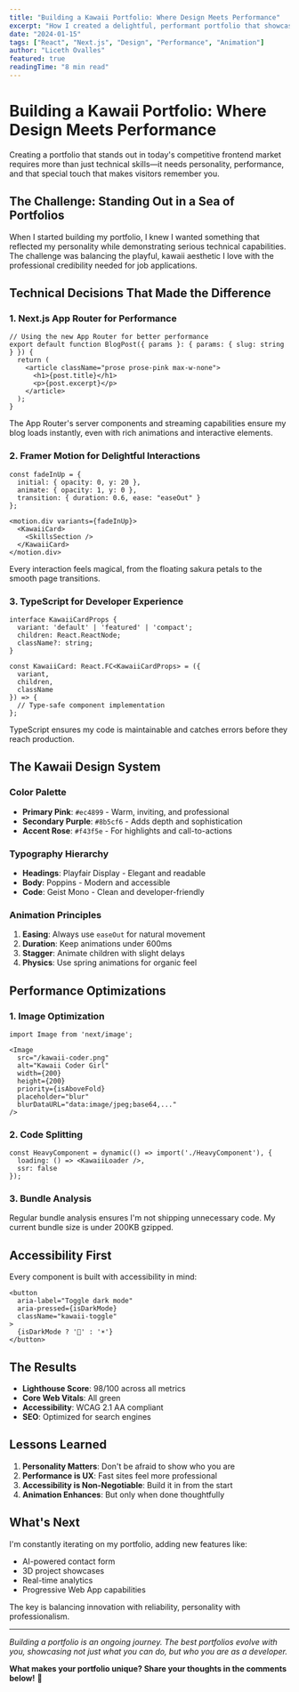 ```yaml
---
title: "Building a Kawaii Portfolio: Where Design Meets Performance"
excerpt: "How I created a delightful, performant portfolio that showcases both technical skills and personality"
date: "2024-01-15"
tags: ["React", "Next.js", "Design", "Performance", "Animation"]
author: "Liceth Ovalles"
featured: true
readingTime: "8 min read"
---
```


# Building a Kawaii Portfolio: Where Design Meets Performance

Creating a portfolio that stands out in today's competitive frontend market requires more than just technical skills—it needs personality, performance, and that special touch that makes visitors remember you.

## The Challenge: Standing Out in a Sea of Portfolios

When I started building my portfolio, I knew I wanted something that reflected my personality while demonstrating serious technical capabilities. The challenge was balancing the playful, kawaii aesthetic I love with the professional credibility needed for job applications.

## Technical Decisions That Made the Difference

### 1. Next.js App Router for Performance

```tsx
// Using the new App Router for better performance
export default function BlogPost({ params }: { params: { slug: string } }) {
  return (
    <article className="prose prose-pink max-w-none">
      <h1>{post.title}</h1>
      <p>{post.excerpt}</p>
    </article>
  );
}
```

The App Router's server components and streaming capabilities ensure my blog loads instantly, even with rich animations and interactive elements.

### 2. Framer Motion for Delightful Interactions

```tsx
const fadeInUp = {
  initial: { opacity: 0, y: 20 },
  animate: { opacity: 1, y: 0 },
  transition: { duration: 0.6, ease: "easeOut" }
};

<motion.div variants={fadeInUp}>
  <KawaiiCard>
    <SkillsSection />
  </KawaiiCard>
</motion.div>
```

Every interaction feels magical, from the floating sakura petals to the smooth page transitions.

### 3. TypeScript for Developer Experience

```tsx
interface KawaiiCardProps {
  variant: 'default' | 'featured' | 'compact';
  children: React.ReactNode;
  className?: string;
}

const KawaiiCard: React.FC<KawaiiCardProps> = ({ 
  variant, 
  children, 
  className 
}) => {
  // Type-safe component implementation
};
```

TypeScript ensures my code is maintainable and catches errors before they reach production.

## The Kawaii Design System

### Color Palette
- **Primary Pink**: `#ec4899` - Warm, inviting, and professional
- **Secondary Purple**: `#8b5cf6` - Adds depth and sophistication
- **Accent Rose**: `#f43f5e` - For highlights and call-to-actions

### Typography Hierarchy
- **Headings**: Playfair Display - Elegant and readable
- **Body**: Poppins - Modern and accessible
- **Code**: Geist Mono - Clean and developer-friendly

### Animation Principles
1. **Easing**: Always use `easeOut` for natural movement
2. **Duration**: Keep animations under 600ms
3. **Stagger**: Animate children with slight delays
4. **Physics**: Use spring animations for organic feel

## Performance Optimizations

### 1. Image Optimization
```tsx
import Image from 'next/image';

<Image
  src="/kawaii-coder.png"
  alt="Kawaii Coder Girl"
  width={200}
  height={200}
  priority={isAboveFold}
  placeholder="blur"
  blurDataURL="data:image/jpeg;base64,..."
/>
```

### 2. Code Splitting
```tsx
const HeavyComponent = dynamic(() => import('./HeavyComponent'), {
  loading: () => <KawaiiLoader />,
  ssr: false
});
```

### 3. Bundle Analysis
Regular bundle analysis ensures I'm not shipping unnecessary code. My current bundle size is under 200KB gzipped.

## Accessibility First

Every component is built with accessibility in mind:

```tsx
<button
  aria-label="Toggle dark mode"
  aria-pressed={isDarkMode}
  className="kawaii-toggle"
>
  {isDarkMode ? '🌙' : '☀️'}
</button>
```

## The Results

- **Lighthouse Score**: 98/100 across all metrics
- **Core Web Vitals**: All green
- **Accessibility**: WCAG 2.1 AA compliant
- **SEO**: Optimized for search engines

## Lessons Learned

1. **Personality Matters**: Don't be afraid to show who you are
2. **Performance is UX**: Fast sites feel more professional
3. **Accessibility is Non-Negotiable**: Build it in from the start
4. **Animation Enhances**: But only when done thoughtfully

## What's Next

I'm constantly iterating on my portfolio, adding new features like:
- AI-powered contact form
- 3D project showcases
- Real-time analytics
- Progressive Web App capabilities

The key is balancing innovation with reliability, personality with professionalism.

---

*Building a portfolio is an ongoing journey. The best portfolios evolve with you, showcasing not just what you can do, but who you are as a developer.*

**What makes your portfolio unique? Share your thoughts in the comments below!** 💖
